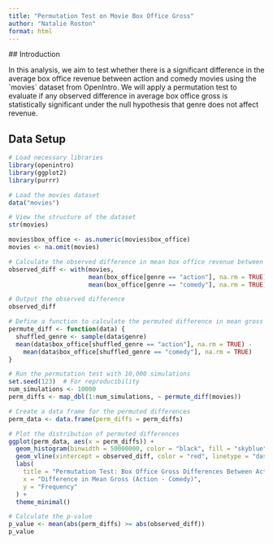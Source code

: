 ```yaml
---
title: "Permutation Test on Movie Box Office Gross"
author: "Natalie Roston"
format: html
---
```


\## Introduction

In this analysis, we aim to test whether there is a significant difference in the average box office revenue between action and comedy movies using the \`movies\` dataset from OpenIntro. We will apply a permutation test to evaluate if any observed difference in average box office gross is statistically significant under the null hypothesis that genre does not affect revenue.

## Data Setup

```r
# Load necessary libraries
library(openintro)
library(ggplot2)
library(purrr)

# Load the movies dataset
data("movies")

# View the structure of the dataset
str(movies)
```

```r
movies$box_office <- as.numeric(movies$box_office)  
movies <- na.omit(movies)  

# Calculate the observed difference in mean box office revenue between action and comedy movies
observed_diff <- with(movies, 
                      mean(box_office[genre == "action"], na.rm = TRUE) - 
                      mean(box_office[genre == "comedy"], na.rm = TRUE))

# Output the observed difference
observed_diff

```

```r
# Define a function to calculate the permuted difference in mean gross
permute_diff <- function(data) {
  shuffled_genre <- sample(data$genre)
  mean(data$box_office[shuffled_genre == "action"], na.rm = TRUE) - 
    mean(data$box_office[shuffled_genre == "comedy"], na.rm = TRUE)
}

```

```r
# Run the permutation test with 10,000 simulations
set.seed(123)  # For reproducibility
num_simulations <- 10000
perm_diffs <- map_dbl(1:num_simulations, ~ permute_diff(movies))

```

```r
# Create a data frame for the permuted differences
perm_data <- data.frame(perm_diffs = perm_diffs)

# Plot the distribution of permuted differences
ggplot(perm_data, aes(x = perm_diffs)) +
  geom_histogram(binwidth = 50000000, color = "black", fill = "skyblue", alpha = 0.7) +
  geom_vline(xintercept = observed_diff, color = "red", linetype = "dashed", size = 1) +
  labs(
    title = "Permutation Test: Box Office Gross Differences Between Action and Comedy Movies",
    x = "Difference in Mean Gross (Action - Comedy)",
    y = "Frequency"
  ) +
  theme_minimal()

```

```r
# Calculate the p-value
p_value <- mean(abs(perm_diffs) >= abs(observed_diff))
p_value

```

